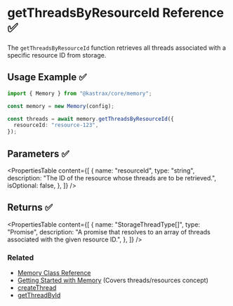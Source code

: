 # getThreadsByResourceId Reference ✅

The `getThreadsByResourceId` function retrieves all threads associated with a specific resource ID from storage.

## Usage Example ✅

```typescript
import { Memory } from "@kastrax/core/memory";

const memory = new Memory(config);

const threads = await memory.getThreadsByResourceId({
  resourceId: "resource-123",
});
```

## Parameters ✅

<PropertiesTable
  content={[
    {
      name: "resourceId",
      type: "string",
      description: "The ID of the resource whose threads are to be retrieved.",
      isOptional: false,
    },
  ]}
/>

## Returns ✅

<PropertiesTable
  content={[
    {
      name: "StorageThreadType[]",
      type: "Promise",
      description:
        "A promise that resolves to an array of threads associated with the given resource ID.",
    },
  ]}
/>

### Related

- [Memory Class Reference](/reference/memory/Memory.mdx)
- [Getting Started with Memory](/docs/memory/overview.mdx) (Covers threads/resources concept)
- [createThread](/reference/memory/createThread.mdx)
- [getThreadById](/reference/memory/getThreadById.mdx)